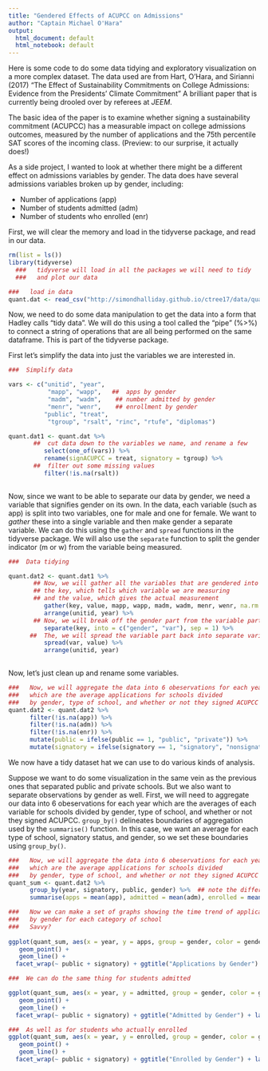 ```yaml
---
title: "Gendered Effects of ACUPCC on Admissions"
author: "Captain Michael O'Hara"
output:
  html_document: default
  html_notebook: default
---
```


Here is some code to do some data tidying and exploratory visualization on a more complex dataset. The data used are from Hart, O'Hara, and Sirianni (2017)
"The Effect of Sustainability Commitments on College Admissions: Evidence from the Presidents’ Climate Commitment"
A brilliant paper that is currently being drooled over by referees at *JEEM*. 

The basic idea of the paper is to examine whether signing a sustainability commitment (ACUPCC) has a measurable impact on college admissions outcomes, measured by the number of applications and the 75th percentile SAT scores of the incoming class. (Preview: to our surprise, it actually does!)

As a side project, I wanted to look at whether there might be a different effect on admissions variables by gender. The data does have several admissions variables broken up by gender, including:

- Number of applications (app)
- Number of students admitted (adm)
- Number of students who enrolled (enr)




First, we will clear the memory and load in the tidyverse package, and read in our data. 
```r
rm(list = ls())
library(tidyverse)
  ###   tidyverse will load in all the packages we will need to tidy 
  ###   and plot our data

###   load in data
quant.dat <- read_csv("http://simondhalliday.github.io/ctree17/data/quantity.csv")
```

Now, we need to do some data manipulation to get the data into a form that Hadley calls "tidy data". We will do this using a tool called the "pipe" (%>%) to connect a string of operations that are all being performed on the same dataframe. This is part of the tidyverse package. 

First let's simplify the data into just the variables we are interested in. 

```r
###  Simplify data

vars <- c("unitid", "year", 
           "mapp", "wapp",   ##  apps by gender
           "madm", "wadm",    ## number admitted by gender
           "menr", "wenr",    ## enrollment by gender
          "public", "treat", 
           "tgroup", "rsalt", "rinc", "rtufe", "diplomas")

quant.dat1 <- quant.dat %>%  
       ##  cut data down to the variables we name, and rename a few
          select(one_of(vars)) %>%
          rename(signACUPCC = treat, signatory = tgroup) %>% 
       ##  filter out some missing values
          filter(!is.na(rsalt))  
 
```

Now, since we want to be able to separate our data by gender, we need a variable that signifies gender on its own. In the data, each variable (such as app) is split into two variables, one for male and one for female. We want to *gather* these into a single variable and then make gender a separate variable. We can do this using the `gather` and `spread` functions in the tidyverse package. We will also use the `separate` function to split the gender indicator (m or w) from the variable being measured. 

```r
###  Data tidying

quant.dat2 <- quant.dat1 %>%  
       ## Now, we will gather all the variables that are gendered into two variables:
       ## the key, which tells which variable we are measuring
       ## and the value, which gives the actual measurement
          gather(key, value, mapp, wapp, madm, wadm, menr, wenr, na.rm = TRUE)  %>%
          arrange(unitid, year) %>%
       ## Now, we will break off the gender part from the variable part
          separate(key, into = c("gender", "var"), sep = 1) %>%
      ##  The, we will spread the variable part back into separate variables
          spread(var, value) %>%
          arrange(unitid, year)
 
```
Now, let's just clean up and rename some variables. 
```r
###   Now, we will aggregate the data into 6 obeservations for each year
###   which are the average applications for schools divided 
###   by gender, type of school, and whether or not they signed ACUPCC
quant.dat2 <- quant.dat2 %>%
      filter(!is.na(app)) %>%
      filter(!is.na(adm)) %>%
      filter(!is.na(enr)) %>%
      mutate(public = ifelse(public == 1, "public", "private")) %>%
      mutate(signatory = ifelse(signatory == 1, "signatory", "nonsignatory"))

```

We now have a tidy dataset hat we can use to do various kinds of analysis. 

Suppose we want to do some visualization in the same vein as the previous ones that separated public and private schools. But we also want to separate observations by gender as well. First, we will need to aggregate our data into 6 obeservations for each year which are the averages of each variable for schools divided by gender, type of school, and whether or not they signed ACUPCC. `group_by()` delineates boundaries of aggregation used by the `summarise()` function. In this case, we want an average for each type of school, signatory status, and gender, so we set these boundaries using `group_by()`.

```r
###   Now, we will aggregate the data into 6 obeservations for each year
###   which are the average applications for schools divided 
###   by gender, type of school, and whether or not they signed ACUPCC
quant_sum <- quant.dat2 %>%
      group_by(year, signatory, public, gender) %>%  ## note the difference here
      summarise(apps = mean(app), admitted = mean(adm), enrolled = mean(enr))

```

```r
###   Now we can make a set of graphs showing the time trend of applications
###   by gender for each category of school
###   Savvy?
  
ggplot(quant_sum, aes(x = year, y = apps, group = gender, color = gender)) + 
   geom_point() + 
   geom_line() +
  facet_wrap(~ public + signatory) + ggtitle("Applications by Gender") + labs(x="Year", y="Avg Applications")  
```

```r
###  We can do the same thing for students admitted

ggplot(quant_sum, aes(x = year, y = admitted, group = gender, color = gender)) + 
   geom_point() + 
   geom_line() +
  facet_wrap(~ public + signatory) + ggtitle("Admitted by Gender") + labs(x="Year", y="Admitted")
```

```r
###  As well as for students who actually enrolled  
ggplot(quant_sum, aes(x = year, y = enrolled, group = gender, color = gender)) + 
   geom_point() + 
   geom_line() +
  facet_wrap(~ public + signatory) + ggtitle("Enrolled by Gender") + labs(x="Year", y="Enrolled")
```









